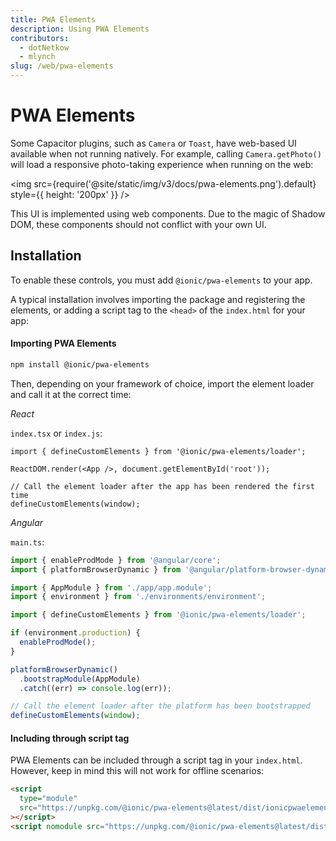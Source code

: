 ```yaml
---
title: PWA Elements
description: Using PWA Elements
contributors:
  - dotNetkow
  - mlynch
slug: /web/pwa-elements
---
```


# PWA Elements

Some Capacitor plugins, such as `Camera` or `Toast`, have web-based UI available when not running natively. For example, calling `Camera.getPhoto()` will load a responsive photo-taking experience when running on the web:

<img src={require('@site/static/img/v3/docs/pwa-elements.png').default} style={{ height: '200px' }} />

This UI is implemented using web components. Due to the magic of Shadow DOM, these components should not conflict
with your own UI.

## Installation

To enable these controls, you must add `@ionic/pwa-elements` to your app.

A typical installation involves importing the package and registering the elements, or adding a script tag to the `<head>` of the `index.html` for your app:

#### Importing PWA Elements

```bash
npm install @ionic/pwa-elements
```

Then, depending on your framework of choice, import the element loader and call it at the correct time:

_React_

`index.tsx` or `index.js`:

```tsx
import { defineCustomElements } from '@ionic/pwa-elements/loader';

ReactDOM.render(<App />, document.getElementById('root'));

// Call the element loader after the app has been rendered the first time
defineCustomElements(window);
```

_Angular_

`main.ts`:

```typescript
import { enableProdMode } from '@angular/core';
import { platformBrowserDynamic } from '@angular/platform-browser-dynamic';

import { AppModule } from './app/app.module';
import { environment } from './environments/environment';

import { defineCustomElements } from '@ionic/pwa-elements/loader';

if (environment.production) {
  enableProdMode();
}

platformBrowserDynamic()
  .bootstrapModule(AppModule)
  .catch((err) => console.log(err));

// Call the element loader after the platform has been bootstrapped
defineCustomElements(window);
```

#### Including through script tag

PWA Elements can be included through a script tag in your `index.html`. However, keep in mind this will not work for offline scenarios:

```html
<script
  type="module"
  src="https://unpkg.com/@ionic/pwa-elements@latest/dist/ionicpwaelements/ionicpwaelements.esm.js"
></script>
<script nomodule src="https://unpkg.com/@ionic/pwa-elements@latest/dist/ionicpwaelements/ionicpwaelements.js"></script>
```
